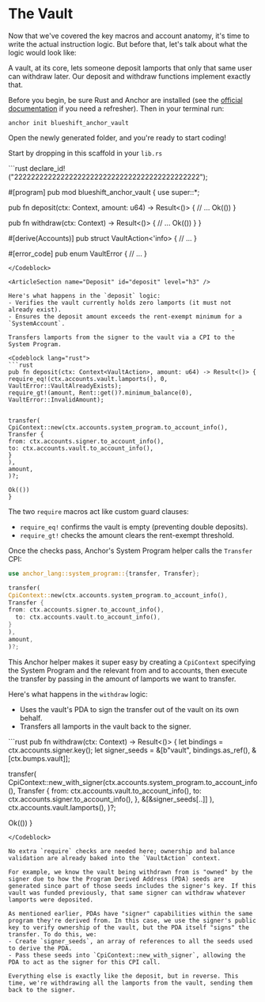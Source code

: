 
# The Vault

Now that we've covered the key macros and account anatomy, it's time to write the actual instruction logic. But before that, let's talk about what the logic would look like:

A vault, at its core, lets someone deposit lamports that only that same user can withdraw later. Our deposit and withdraw functions implement exactly that.

Before you begin, be sure Rust and Anchor are installed (see the [official documentation](https://www.anchor-lang.com/docs/installation) if you need a refresher). Then in your terminal run:

```
anchor init blueshift_anchor_vault
```

Open the newly generated folder, and you're ready to start coding!

<ArticleSection name="Template" id="template" level="h3" />

Start by dropping in this scaffold in your `lib.rs`

<Codeblock lang="rust">
  ```rust
  declare_id!("22222222222222222222222222222222222222222222");

  #[program]
  pub mod blueshift_anchor_vault {
  use super::*;

  pub fn deposit(ctx: Context<VaultAction>, amount: u64) -> Result<()> {
  // ...
  Ok(())
}

  pub fn withdraw(ctx: Context<VaultAction>) -> Result<()> {
  // ...
  Ok(())
}
}

  #[derive(Accounts)]
  pub struct VaultAction<'info> {
  // ...
}

  #[error_code]
  pub enum VaultError {
  // ...
}
  ```
</Codeblock>

<ArticleSection name="Deposit" id="deposit" level="h3" />

Here's what happens in the `deposit` logic:
- Verifies the vault currently holds zero lamports (it must not already exist).
- Ensures the deposit amount exceeds the rent-exempt minimum for a `SystemAccount`.
                                                                 - Transfers lamports from the signer to the vault via a CPI to the System Program.

<Codeblock lang="rust">
  ```rust
  pub fn deposit(ctx: Context<VaultAction>, amount: u64) -> Result<()> {
  require_eq!(ctx.accounts.vault.lamports(), 0, VaultError::VaultAlreadyExists);
  require_gt!(amount, Rent::get()?.minimum_balance(0), VaultError::InvalidAmount);


  transfer(
  CpiContext::new(ctx.accounts.system_program.to_account_info(),
  Transfer {
  from: ctx.accounts.signer.to_account_info(),
  to: ctx.accounts.vault.to_account_info(),
}
  ),
  amount,
  )?;

  Ok(())
}
  ```
</Codeblock>

The two `require` macros act like custom guard clauses:
- `require_eq!` confirms the vault is empty (preventing double deposits).
- `require_gt!` checks the amount clears the rent-exempt threshold.

Once the checks pass, Anchor's System Program helper calls the `Transfer` CPI:

```rust
use anchor_lang::system_program::{transfer, Transfer};

transfer(
CpiContext::new(ctx.accounts.system_program.to_account_info(),
Transfer {
from: ctx.accounts.signer.to_account_info(),
  to: ctx.accounts.vault.to_account_info(),
}
),
amount,
)?;
```

This Anchor helper makes it super easy by creating a `CpiContext` specifying the System Program and the relevant from and to accounts, then execute the transfer by passing in the amount of lamports we want to transfer.

<ArticleSection name="Withdraw" id="withdraw" level="h3" />

Here's what happens in the `withdraw` logic:
- Uses the vault's PDA to sign the transfer out of the vault on its own behalf.
- Transfers all lamports in the vault back to the signer.

<Codeblock lang="rust">
  ```rust
  pub fn withdraw(ctx: Context<VaultAction>) -> Result<()> {
  let bindings = ctx.accounts.signer.key();
  let signer_seeds = &[b"vault", bindings.as_ref(), &[ctx.bumps.vault]];

  transfer(
  CpiContext::new_with_signer(ctx.accounts.system_program.to_account_info(),
  Transfer {
  from: ctx.accounts.vault.to_account_info(),
  to: ctx.accounts.signer.to_account_info(),
},
  &[&signer_seeds[..]]
  ),
  ctx.accounts.vault.lamports(),
  )?;

  Ok(())
}
  ```
</Codeblock>

No extra `require` checks are needed here; ownership and balance validation are already baked into the `VaultAction` context.

For example, we know the vault being withdrawn from is "owned" by the signer due to how the Program Derived Address (PDA) seeds are generated since part of those seeds includes the signer's key. If this vault was funded previously, that same signer can withdraw whatever lamports were deposited.

As mentioned earlier, PDAs have "signer" capabilities within the same program they're derived from. In this case, we use the signer's public key to verify ownership of the vault, but the PDA itself "signs" the transfer. To do this, we:
- Create `signer_seeds`, an array of references to all the seeds used to derive the PDA.
- Pass these seeds into `CpiContext::new_with_signer`, allowing the PDA to act as the signer for this CPI call.

Everything else is exactly like the deposit, but in reverse. This time, we're withdrawing all the lamports from the vault, sending them back to the signer.
